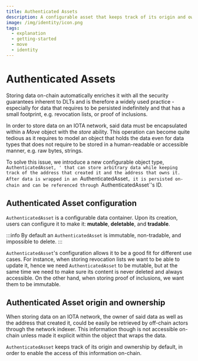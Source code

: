 ```yaml
---
title: Authenticated Assets
description: A configurable asset that keeps track of its origin and owner.
image: /img/identity/icon.png
tags:
  - explanation
  - getting-started
  - move
  - identity
---
```


# Authenticated Assets

Storing data on-chain automatically enriches it with all the security guarantees inherent to DLTs and is therefore
a widely used practice - especially for data that requires to be persisted indefinitely and that has a small footprint,
e.g. revocation lists, or proof of inclusions.

In order to store data on an IOTA network, said data must be encapsulated within a _Move_ object with the _store_ ability.
This operation can become quite tedious as it requires to model an object that holds the data even for data types that does not 
require to be stored in a human-readable or accessible manner, e.g. raw bytes, strings.

To solve this issue, we introduce a new configurable object type, `AuthenticatedAsset, ' that can store arbitrary
data while keeping track of the address that created it and the address that owns it. After data is wrapped in an
`AuthenticatedAsset`, it is persisted on-chain and can be referenced through `AuthenticatedAsset`'s ID.

## Authenticated Asset configuration

`AuthenticatedAsset` is a configurable data container. Upon its creation, users can configure it to make it: **mutable**,
**deletable**, and **tradable**.

:::info
By default an `AuthenticatedAsset` is immutable, non-tradable, and impossible to delete.
:::

`AuthenticatedAsset`'s configuration allows it to be a good fit for different use cases. For instance, when storing revocation
lists we want to be able to update it, hence we need `AuthenticatedAsset` to be mutable, but at the same time we need to make
sure its content is never deleted and always accessible. 
On the other hand, when storing proof of inclusions, we want them to be immutable.

## Authenticated Asset origin and ownership

When storing data on an IOTA network, the owner of said data as well as the address that created it, could be easily be
retrieved by off-chain actors through the network indexer. This information though is not accessible on-chain unless made it
explicit within the object that wraps the data. 

`AuthenticatedAsset` keeps track of its origin and ownership by default, in order to enable the access of this information
on-chain.